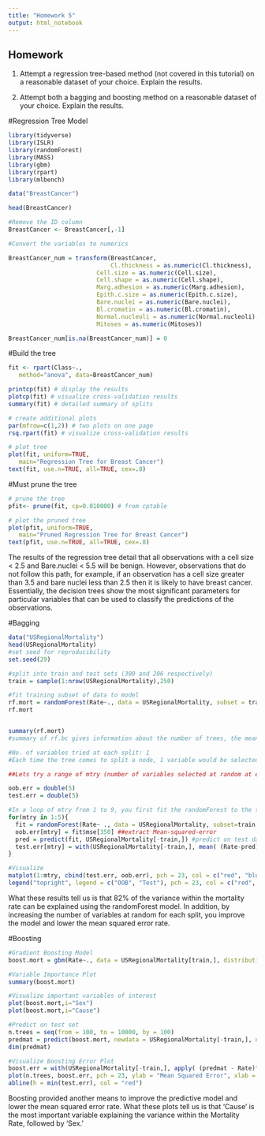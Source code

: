 ```yaml
---
title: "Homework 5"
output: html_notebook
---
```


## Homework

1. Attempt a regression tree-based method (not covered in this tutorial) on a reasonable dataset of your choice. Explain the results. 

2. Attempt both a bagging and boosting method on a reasonable dataset of your choice. Explain the results.


#Regression Tree Model
```r
library(tidyverse)
library(ISLR)
library(randomForest)
library(MASS)
library(gbm)
library(rpart)
library(mlbench)
```

```r
data("BreastCancer")

head(BreastCancer)

#Remove the ID column
BreastCancer <- BreastCancer[,-1]

#Convert the variables to numerics

BreastCancer_num = transform(BreastCancer, 
                             Cl.thickness = as.numeric(Cl.thickness),
                         Cell.size = as.numeric(Cell.size),
                         Cell.shape = as.numeric(Cell.shape), 
                         Marg.adhesion = as.numeric(Marg.adhesion),
                         Epith.c.size = as.numeric(Epith.c.size),
                         Bare.nuclei = as.numeric(Bare.nuclei), 
                         Bl.cromatin = as.numeric(Bl.cromatin), 
                         Normal.nucleoli = as.numeric(Normal.nucleoli),
                         Mitoses = as.numeric(Mitoses))

BreastCancer_num[is.na(BreastCancer_num)] = 0
```

#Build the tree
```r
fit <- rpart(Class~.,
   method="anova", data=BreastCancer_num)

printcp(fit) # display the results
plotcp(fit) # visualize cross-validation results
summary(fit) # detailed summary of splits

# create additional plots
par(mfrow=c(1,2)) # two plots on one page
rsq.rpart(fit) # visualize cross-validation results  

# plot tree
plot(fit, uniform=TRUE,
   main="Regression Tree for Breast Cancer")
text(fit, use.n=TRUE, all=TRUE, cex=.8)

```

#Must prune the tree

```r
# prune the tree
pfit<- prune(fit, cp=0.010000) # from cptable   

# plot the pruned tree
plot(pfit, uniform=TRUE,
   main="Pruned Regression Tree for Breast Cancer")
text(pfit, use.n=TRUE, all=TRUE, cex=.8)
```

The results of the regression tree detail that all observations with a cell size < 2.5 and Bare.nuclei < 5.5 will be benign. However, observations that do not follow this path, for example, if an observation has a cell size greater than 3.5 and bare nuclei less than 2.5 then it is likely to have breast cancer. Essentially, the decision trees show the most significant parameters for particular variables that can be used to classify the predictions of the observations.

#Bagging
```r
data("USRegionalMortality")
head(USRegionalMortality)
#set seed for reproducibility 
set.seed(29)

#split into train and test sets (300 and 206 respectively)
train = sample(1:nrow(USRegionalMortality),250)

#fit training subset of data to model 
rf.mort = randomForest(Rate~., data = USRegionalMortality, subset = train)
rf.mort


summary(rf.mort)
#summary of rf.bc gives information about the number of trees, the mean squared residuals (MSR), and the percentage of variance explained

#No. of variables tried at each split: 1
#Each time the tree comes to split a node, 1 variable would be selected at random, then the split would be confined to 1 of those variables.

##Lets try a range of mtry (number of variables selected at random at each split)

oob.err = double(5)
test.err = double(5)

#In a loop of mtry from 1 to 9, you first fit the randomForest to the train dataset
for(mtry in 1:5){
  fit = randomForest(Rate~ ., data = USRegionalMortality, subset=train, mtry=mtry, ntree = 350)
  oob.err[mtry] = fit$mse[350] ##extract Mean-squared-error 
  pred = predict(fit, USRegionalMortality[-train,]) #predict on test dataset
  test.err[mtry] = with(USRegionalMortality[-train,], mean( (Rate-pred)^2 )) #compute test error
}

#Visualize 
matplot(1:mtry, cbind(test.err, oob.err), pch = 23, col = c("red", "blue"), type = "b", ylab="Mean Squared Error")
legend("topright", legend = c("OOB", "Test"), pch = 23, col = c("red", "blue"))
```
What these results tell us is that 82% of the variance within the mortality rate can be explained using the randomForest model. In addition, by increasing the number of variables at random for each split, you improve the model and lower the mean squared error rate.


#Boosting
```r
#Gradient Boosting Model
boost.mort = gbm(Rate~., data = USRegionalMortality[train,], distribution = "gaussian", n.trees = 10000, shrinkage = 0.01, interaction.depth = 4)

#Variable Importance Plot
summary(boost.mort)

#Visualize important variables of interest
plot(boost.mort,i="Sex")
plot(boost.mort,i="Cause")

#Predict on test set
n.trees = seq(from = 100, to = 10000, by = 100)
predmat = predict(boost.mort, newdata = USRegionalMortality[-train,], n.trees = n.trees)
dim(predmat)

#Visualize Boosting Error Plot
boost.err = with(USRegionalMortality[-train,], apply( (predmat - Rate)^2, 2, mean) )
plot(n.trees, boost.err, pch = 23, ylab = "Mean Squared Error", xlab = "# Trees", main = "Boosting Test Error")
abline(h = min(test.err), col = "red")
```

Boosting provided another means to improve the predictive model and lower the mean squared error rate. What these plots tell us is that 'Cause' is the most important variable explaining the variance within the Mortality Rate, followed by 'Sex.'

